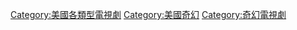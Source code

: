 
[[Category:美國各類型電視劇|Category:美國各類型電視劇]]
[[Category:美國奇幻|Category:美國奇幻]]
[[Category:奇幻電視劇|Category:奇幻電視劇]]